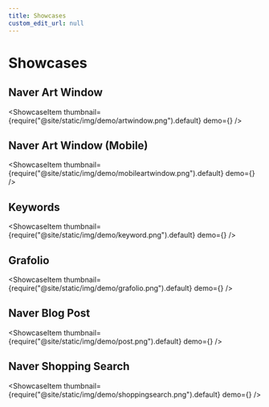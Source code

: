 ```yaml
---
title: Showcases
custom_edit_url: null
---
```



# Showcases
## Naver Art Window
<ShowcaseItem thumbnail={require("@site/static/img/demo/artwindow.png").default} demo={<ArtWindow />} />

## Naver Art Window (Mobile)
<ShowcaseItem thumbnail={require("@site/static/img/demo/mobileartwindow.png").default} demo={<ArtWindowMobile/>} />

## Keywords
<ShowcaseItem thumbnail={require("@site/static/img/demo/keyword.png").default} demo={<Keywords/>} />

## Grafolio
<ShowcaseItem thumbnail={require("@site/static/img/demo/grafolio.png").default} demo={<Grafolio/>} />

## Naver Blog Post
<ShowcaseItem thumbnail={require("@site/static/img/demo/post.png").default} demo={<Post/>} />

## Naver Shopping Search
<ShowcaseItem thumbnail={require("@site/static/img/demo/shoppingsearch.png").default} demo={<ShoppingSearch />} />
